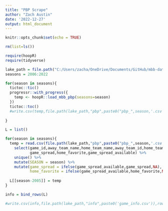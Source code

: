 ```yaml
---
title: "PBP Scrape"
author: "Zach Austin"
date: '2022-12-27'
output: html_document
---
```


```r
knitr::opts_chunk$set(echo = TRUE)
```

```r

rm(list=ls())

```

```r

require(hoopR)
require(tidyverse)

```

```r

lake_path = file.path("C:/Users/zacha/OneDrive/Documents/GitHub/mbb-data-lake/raw")
seasons = 2006:2022

for(season in seasons){
  tictoc::tic()
  progressr::with_progress({
    temp <- hoopR::load_mbb_pbp(seasons=season)
  })
  tictoc::toc()
  #write.csv(temp,file.path(lake_path,"pbp",paste0("pbp_",season,'.csv')),row.names = F)
  
}


```
```r

L = list()

for(season in seasons){
  temp = read.csv(file.path(lake_path,"pbp",paste0("pbp_",season,'.csv'))) %>% 
    select(game_id,away_team_name,home_team_name,away_team_id,home_team_id,
           game_spread,home_favorite,game_spread_available) %>% 
    unique() %>% 
    mutate(SEASON = season) %>% 
    mutate(game_spread = ifelse(game_spread_available,game_spread,NA),
           home_favorite = ifelse(game_spread_available,home_favorite,NA))
  
  L[[season-2005]] = temp
}

```

```r

info = bind_rows(L)

#write.csv(info,file.path(lake_path,"info",paste0('game_info.csv')),row.names = F)

```

